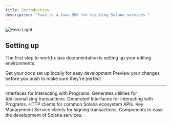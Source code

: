 ```yaml
---
title: Introduction
description: "Sava is a Java SDK for building Solana services."
---
```


<Frame>
  <img alt="Hero Light" classname="block" src="/images/sava-cup.svg" />
</Frame>

## Setting up

The first step to world-class documentation is setting up your editing environments.

<CardGroup cols={2}>
  <Card title="Sava Core" icon="binary" href="https://mintlify.com/docs/quickstart">
    Get your docs set up locally for easy development
  </Card>

  <Card title="Sava RPC" icon="circle-nodes" href="https://mintlify.com/docs/development">
    Preview your changes before you push to make sure they're perfect
  </Card>
</CardGroup>

***

<CardGroup cols={3}>
  <Card title="Solana Programs" icon="building">
    Interfaces for interacting with Programs.
  </Card>

  <Card title="Source Generator" icon="anchor" href="https://github.com/sava-software/anchor-src-gen">
    Generates utilities for (de-)serializing transactions.
  </Card>

  <Card title="Anchor Programs" icon="city" href="https://github.com/sava-software/anchor-programs">
    Generated Interfaces for interacting with Programs.
  </Card>

  <Card title="Solana Web 2.0" icon="globe-pointer" href="https://github.com/sava-software/solana-web2">
    HTTP clients for common Solana ecosystem APIs.
  </Card>

  <Card title="KMS" icon="key-skeleton-left-right" href="https://github.com/sava-software/kms">
    Key Management Service clients for signing transactions.
  </Card>

  <Card title="Ravina" icon="spa" href="https://github.com/sava-software/ravina">
    Components to ease the development of Solana services.
  </Card>
</CardGroup>